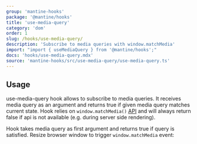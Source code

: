 ```yaml
---
group: 'mantine-hooks'
package: '@mantine/hooks'
title: 'use-media-query'
category: 'dom'
order: 1
slug: /hooks/use-media-query/
description: 'Subscribe to media queries with window.matchMedia'
import: "import { useMediaQuery } from '@mantine/hooks';"
docs: 'hooks/use-media-query.mdx'
source: 'mantine-hooks/src/use-media-query/use-media-query.ts'
---
```



## Usage

use-media-query hook allows to subscribe to media queries.
It receives media query as an argument and returns true
if given media query matches current state.
Hook relies on `window.matchMedia()` [API](https://developer.mozilla.org/en-US/docs/Web/API/Window/matchMedia)
and will always return false if api is not available (e.g. during server side rendering).

Hook takes media query as first argument and returns true if query is satisfied.
Resize browser window to trigger `window.matchMedia` event:

<Demo data={useMediaQueryHook} />
